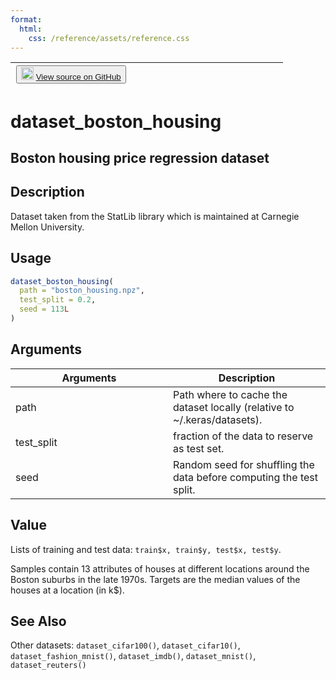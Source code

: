 ```yaml
---
format:
  html:
    css: /reference/assets/reference.css
---
```


| <button class="button"> ![](/reference/assets/GitHub-Mark-32px.png){width="20"} [View source on GitHub](https://github.com/rstudio/keras//blob/main/R/datasets.R#L249) </button> |
|:------------------------------:|:--------------------------------------:|

# dataset_boston_housing

## Boston housing price regression dataset

## Description
Dataset taken from the StatLib library which is maintained at Carnegie Mellon University. 


## Usage
```r
dataset_boston_housing( 
  path = "boston_housing.npz", 
  test_split = 0.2, 
  seed = 113L 
) 
```

## Arguments
|Arguments|Description|
|---|---|
| path | Path where to cache the dataset locally (relative to ~/.keras/datasets). |
| test_split | fraction of the data to reserve as test set. |
| seed | Random seed for shuffling the data before computing the test split. |



## Value

Lists of training and test data: `train$x, train$y, test$x, test$y`. 

Samples contain 13 attributes of houses at different locations around the Boston suburbs in the late 1970s. Targets are the median values of the houses at a location (in k$). 



## See Also
Other datasets:  `dataset_cifar100()`, `dataset_cifar10()`, `dataset_fashion_mnist()`, `dataset_imdb()`, `dataset_mnist()`, `dataset_reuters()`


